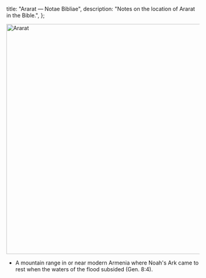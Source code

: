   title: "Ararat — Notae Bibliae",
  description: "Notes on the location of Ararat in the Bible.",
};

<Initial text="Ararat"/>

<Image
  className="sepia rounded"
  src="/places/mount_aarat.jpg"
  alt="Ararat"
  width="600"
  height="600"
/>

- A mountain range in or near modern Armenia where Noah's Ark came to rest when the waters of the flood subsided (Gen. 8:4).

